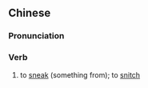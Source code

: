 ==Chinese==
{{zh-forms}}

===Pronunciation===
{{zh-pron
|m=tōuná
|c=tau1 naa4
|h=pfs=thêu-nâ
|cat=v
}}

===Verb===
{{zh-verb}}

# to [[sneak]] (something from); to [[snitch]]